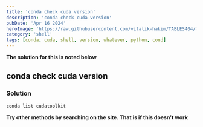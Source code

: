 ```yaml
---
title: 'conda check cuda version'
description: 'conda check cuda version'
pubDate: 'Apr 16 2024'
heroImage: 'https://raw.githubusercontent.com/vitalik-hakim/TABLES404/main/error_b/SHELL.jpg'
category: 'shell'
tags: [conda, cuda, shell, version, whatever, python, cond]
---
```


**The solution for this is noted below**

## conda check cuda version

### Solution

```shell
conda list cudatoolkit
```

**Try other methods by searching on the site. That is if this doesn't work**
